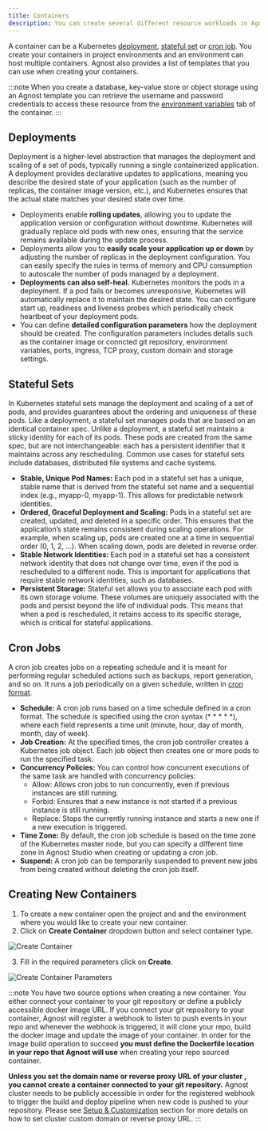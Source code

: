 ```yaml
---
title: Containers
description: You can create several different resource workloads in Agnost
---
```

A container can be a Kubernetes [deployment](https://kubernetes.io/docs/concepts/workloads/controllers/deployment/), [stateful set](https://kubernetes.io/docs/concepts/workloads/controllers/statefulset/) or [cron job](https://kubernetes.io/docs/concepts/workloads/controllers/cron-jobs/). You create your containers in project environments and an environment can host multiple containers. Agnost also provides a list of templates that you can use when creating your containers.

:::note
When you create a database, key-value store or object storage using an Agnost template you can retrieve the username and password credentials to access these resource from the [environment variables](/guides/variables) tab of the container.
:::

## Deployments
Deployment is a higher-level abstraction that manages the deployment and scaling of a set of pods, typically running a single containerized application. A deployment provides declarative updates to applications, meaning you describe the desired state of your application (such as the number of replicas, the container image version, etc.), and Kubernetes ensures that the actual state matches your desired state over time. 
- Deployments enable **rolling updates**, allowing you to update the application version or configuration without downtime. Kubernetes will gradually replace old pods with new ones, ensuring that the service remains available during the update process.
- Deployments allow you to **easily scale your application up or down** by adjusting the number of replicas in the deployment configuration. You can easily specify the rules in terms of memory and CPU consumption to autoscale the number of pods managed by a deployment.
- **Deployments can also self-heal.** Kubernetes monitors the pods in a deployment. If a pod fails or becomes unresponsive, Kubernetes will automatically replace it to maintain the desired state. You can configure start up, readiness and liveness probes which periodically check heartbeat of your deployment pods.
-  You can define **detailed configuration parameters** how the deployment should be created. The configuration parameters includes details such as the container image or conncted git repository, environment variables, ports, ingress, TCP proxy, custom domain and storage settings.

## Stateful Sets
In Kubernetes stateful sets manage the deployment and scaling of a set of pods, and provides guarantees about the ordering and uniqueness of these pods. Like a deployment, a stateful set manages pods that are based on an identical container spec. Unlike a deployment, a stateful set maintains a sticky identity for each of its pods. These pods are created from the same spec, but are not interchangeable: each has a persistent identifier that it maintains across any rescheduling. Common use cases for stateful sets include databases, distributed file systems and cache systems.

- **Stable, Unique Pod Names:** Each pod in a stateful set has a unique, stable name that is derived from the stateful set name and a sequential index (e.g., myapp-0, myapp-1). This allows for predictable network identities.
- **Ordered, Graceful Deployment and Scaling:** Pods in a stateful set are created, updated, and deleted in a specific order. This ensures that the application’s state remains consistent during scaling operations. For example, when scaling up, pods are created one at a time in sequential order (0, 1, 2, …). When scaling down, pods are deleted in reverse order.
- **Stable Network Identities:** Each pod in a stateful set has a consistent network identity that does not change over time, even if the pod is rescheduled to a different node. This is important for applications that require stable network identities, such as databases.
- **Persistent Storage:** Stateful set allows you to associate each pod with its own storage volume. These volumes are uniquely associated with the pods and persist beyond the life of individual pods. This means that when a pod is rescheduled, it retains access to its specific storage, which is critical for stateful applications.

## Cron Jobs
A cron job creates jobs on a repeating schedule and it is meant for performing regular scheduled actions such as backups, report generation, and so on. It runs a job periodically on a given schedule, written in [cron format](https://en.wikipedia.org/wiki/Cron).

- **Schedule:** A cron job runs based on a time schedule defined in a cron format. The schedule is specified using the cron syntax (* * * * *), where each field represents a time unit (minute, hour, day of month, month, day of week).
- **Job Creation:** At the specified times, the cron job controller creates a Kubernetes job object. Each job object then creates one or more pods to run the specified task.
- **Concurrency Policies:** You can control how concurrent executions of the same task are handled with concurrency policies:
    - Allow: Allows cron jobs to run concurrently, even if previous instances are still running.
    - Forbid: Ensures that a new instance is not started if a previous instance is still running.
    - Replace: Stops the currently running instance and starts a new one if a new execution is triggered.
- **Time Zone:** By default, the cron job schedule is based on the time zone of the Kubernetes master node, but you can specify a different time zone in Agnost Studio when creating or updating a cron job.
- **Suspend:** A cron job can be temporarily suspended to prevent new jobs from being created without deleting the cron job itself.

## Creating New Containers
1. To create a new container open the project and and the environment where you would like to create your new container.
2. Click on **Create Container** dropdown button and select container type.

![Create Container](../../../assets/create-container.png)

3. Fill in the required parameters click on **Create**.

![Create Container Parameters](../../../assets/create-container-config.png)

:::note
You have two source options when creating a new container. You either connect your container to your git repository or define a publicly accessible docker image URL. If you connect your git repository to your container, Agnost will register a webhook to listen to push events in your repo and whenever the webhook is triggered, it will clone your repo, build the docker image and update the image of your container. In order for the image build operation to succeed **you must define the Dockerfile location in your repo that Agnost will use** when creating your repo sourced container. 

**Unless you set the domain name or reverse proxy URL of your cluster , you cannot create a container connected to your git repository.** Agnost cluster needs to be publicly accessible in order for the registered webhook to trigger the build and deploy pipeline when new code is pushed to your repository. Please see [Setup & Customization](../set-up/customization) section for more details on how to set cluster custom domain or reverse proxy URL.
:::